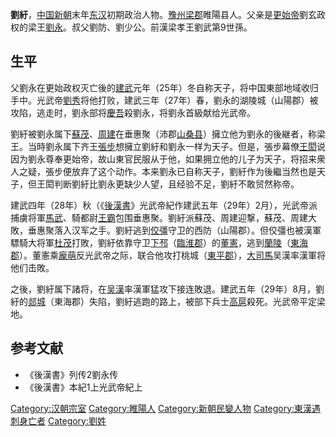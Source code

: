 {{for|西汉人物|劉紆 (楚王)}}
'''劉紆'''{{BD||？|29年||catIdx=L}}，[[中国|中国]][[新朝|新朝]]末年[[东汉|东汉]]初期政治人物。[[豫州|豫州]][[梁郡|梁郡]]睢陽县人。父亲是[[更始帝|更始帝]]劉玄政权的梁王[[刘永_(新朝)|劉永]]。叔父劉防、劉少公。前漢梁孝王劉武第9世孫。

==生平==

父劉永在更始政权灭亡後的[[建武_(东汉)|建武]]元年（25年）冬自称天子，将中国東部地域收归手中。光武帝[[劉秀|劉秀]]将他打败，建武三年（27年）春，劉永的湖陵城（山陽郡）被攻陷，逃走时，劉永部将[[慶吾|慶吾]]殺劉永，将劉永首級献给光武帝。

劉紆被劉永属下[[苏茂_(汉朝)|蘇茂]]、[[周建|周建]]在垂惠聚（沛郡[[山桑县|山桑县]]）擁立他为劉永的後継者，称梁王。当時劉永属下齐王[[張步|張步]]想擁立劉紆和劉永一样为天子。但是，張步幕僚[[王閎|王閎]]说因为劉永尊奉更始帝，故山東官民服从于他，如果拥立他的儿子为天子，将招来衆人之疑，張步便放弃了这个动作。本来劉永已自称天子，劉紆作为後繼当然也是天子，但王閎判断劉紆比劉永更缺少人望，且经验不足，劉紆不敢贸然称帝。

建武四年（28年）秋（《[[後漢書|後漢書]]》光武帝紀作建武五年（29年）2月），光武帝派捕虜将軍[[馬武_(東漢)|馬武]]、騎都尉[[王霸_(漢朝)|王霸]]包围垂惠聚。劉紆派蘇茂、周建迎撃，蘇茂、周建大敗，垂惠聚落入汉军之手。劉紆逃到[[佼彊|佼彊]]守卫的西防（山陽郡）。但佼彊也被漢軍驃騎大将軍[[杜茂|杜茂]]打敗，劉紆依靠守卫[[下邳|下邳]]（[[臨淮郡|臨淮郡]]）的[[董憲|董憲]]，逃到[[蘭陵|蘭陵]]（[[東海郡|東海郡]]）。董憲乘[[龐萌|龐萌]]反光武帝之际，联合他攻打桃城（[[東平郡|東平郡]]），[[大司馬|大司馬]]吴漢率漢軍将他们击敗。

之後，劉紆属下諸将，在[[吴漢|吴漢]]率漢軍猛攻下接连敗退。建武五年（29年）8月，劉紆的[[郯城|郯城]]（東海郡）失陷，劉紆逃跑的路上，被部下兵士[[高扈|高扈]]殺死。光武帝平定梁地。

==参考文献==
*《後漢書》列传2劉永传 
*《後漢書》本紀1上光武帝紀上 
{{汉朝君主}}
[[Category:汉朝宗室|Category:汉朝宗室]]
[[Category:睢陽人|Category:睢陽人]]
[[Category:新朝民變人物|Category:新朝民變人物]]
[[Category:東漢遇刺身亡者|Category:東漢遇刺身亡者]]
[[Category:劉姓|Category:劉姓]]
